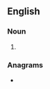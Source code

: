 {{also|nances}}

==English==

===Noun===
{{head|en|noun plural form}}

# {{plural of|Nance|lang=en}}

===Anagrams===
* {{l|en|Cannes}}